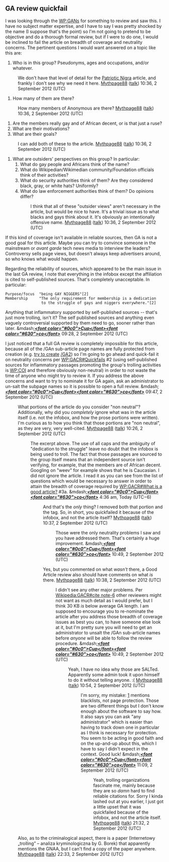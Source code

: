 <article id="36910660" title=Talk:Gay Nigger Association of America/GA2>
	<talkpage id="36910660" title="Talk:Gay Nigger Association of America/GA2">
== GA review quickfail ==

I was looking through the [[WP:GAN]]s for something to review and saw this. I have no subject matter expertise, and I have to say I was pretty shocked by the name (I suppose that's the point) so I'm not going to pretend to be objective and do a thorough formal review, but if I were to do one, I would be inclined to fail the article on breadth of coverage and neutrality concerns. The pertinent questions I would want answered on a topic like this are:
# Who is in this group? Pseudonyms, ages and occupations, and/or whatever.
:We don't have that level of detail for the [[Patriotic Nigra]] article, and frankly I don't see why we need it here. [[User:Mythpage88|Mythpage88]] ([[User talk:Mythpage88|talk]]) 10:36, 2 September 2012 (UTC) 
# How many of them are there?
:How many members of Anonymous are there? [[User:Mythpage88|Mythpage88]] ([[User talk:Mythpage88|talk]]) 10:36, 2 September 2012 (UTC)
# Are the members really gay and of African decent, or is that just a ruse? 
# What are their motivations?
# What are their goals?
:I can add both of these to the article. [[User:Mythpage88|Mythpage88]] ([[User talk:Mythpage88|talk]]) 10:36, 2 September 2012 (UTC)
# What are outsiders' perspectives on this group? In particular:
## What do gay people and Africans think of the name?
## What do Wikipedian/Wikimedian community/Foundation officials think of their activities?
## What do security authorities think of them? Are they considered black, gray, or white hats? Uniformly?
## What do law enforcement authorities think of them? Do opinions differ?
::I think that all of these &quot;outsider views&quot; aren't necessary in the article, but would be nice to have. It's a trivial issue as to what blacks and gays think about it. It's obviously an intentionally offensive name. [[User:Mythpage88|Mythpage88]] ([[User talk:Mythpage88|talk]]) 10:36, 2 September 2012 (UTC)
If this kind of coverage isn't available in reliable sources, then GA is not a good goal for this article. Maybe you can try to convince someone in the mainstream or ''avant garde'' tech news media to interview the leaders? Controversy sells page views, but doesn't always keep advertisers around, so who knows what would happen.

Regarding the reliability of sources, which appeared to be the main issue in the last GA review, I note that everything in the infobox except the affiliation is cited to self-published sources.  That's completely unacceptable.  In particular:
 Purpose/focus  &quot;being GAY NIGGERS&quot;[2]
 Membership     &quot;The only requirement for membership is a dedication
                 to the struggle of gays and niggers everywhere.&quot;[2]
Anything that inflammatory supported by self-published sources -- that's just more trolling, isn't it? The self published sources and anything even vaguely controversial supported by them need to go, sooner rather than later. &amp;mdash;[[User talk:Cupco|'''''&lt;font color=&quot;#0c0&quot;&gt;Cup&lt;/font&gt;&lt;font color=&quot;#630&quot;&gt;co&lt;/font&gt;''''']] 09:28, 2 September 2012 (UTC)

I just noticed that a full GA review is completely impossible for this article, because all of the /GAn sub-article page names are fully protected from creation (e.g. [http://en.wikipedia.org/w/index.php?title=Talk:Gay_Nigger_Association_of_America/GA2&amp;action=edit try to create] [[/GA2]]) so I'm going to go ahead and quick-fail it on neutrality concerns per [[WP:GACR#Quickfails]] #2 (using self-published sources for inflammatory passages promoting the group's trolling activities is [[WP:COI]] and therefore obviously non-neutral) in order to not waste the time of anyone who might try to review it. If you address the above concerns and want to try to nominate it for GA again, ask an administrator to un-salt the subpage names so it is possible to open a full review. &amp;mdash;[[User talk:Cupco|'''''&lt;font color=&quot;#0c0&quot;&gt;Cup&lt;/font&gt;&lt;font color=&quot;#630&quot;&gt;co&lt;/font&gt;''''']] 09:47, 2 September 2012 (UTC)
:What portions of the article do you consider &quot;non neutral&quot;? Additionally, why did you ''completely'' ignore what was in the article itself (i.e. not the infobox, and how the prose portions were written). I'm curious as to how you think that those portions are &quot;non neutral&quot;, as they are very, very well-cited. [[User:Mythpage88|Mythpage88]] ([[User talk:Mythpage88|talk]]) 10:26, 2 September 2012 (UTC)
::The excerpt above. The use of all caps and the ambiguity of &quot;dedication to the struggle&quot; leave no doubt that the infobox is being used to troll. The fact that those passages are sourced to the group itself means that an independent source isn't verifying, for example, that the members are of African decent. Googling on &quot;weev&quot; for example shows that he is Caucasian. I did not ignore the article. I read it as you can see from the list of questions which would be necessary to answer in order to attain the breadth of coverage required by [[WP:GACR#What is a good article?]] #3a. &amp;mdash;[[User talk:Cupco|'''''&lt;font color=&quot;#0c0&quot;&gt;Cup&lt;/font&gt;&lt;font color=&quot;#630&quot;&gt;co&lt;/font&gt;''''']] 4:36 am, Today (UTC−6)
:::{{ec}}And that's the ''only'' thing? I removed both that portion and the tag. So, in short, you quickfailed it because of the infobox, and not the article itself? [[User:Mythpage88|Mythpage88]] ([[User talk:Mythpage88|talk]]) 10:37, 2 September 2012 (UTC)
::::Those were the only neutrality problems I saw and you have addressed them. That's certainly a huge improvement. &amp;mdash;[[User talk:Cupco|'''''&lt;font color=&quot;#0c0&quot;&gt;Cup&lt;/font&gt;&lt;font color=&quot;#630&quot;&gt;co&lt;/font&gt;''''']] 10:49, 2 September 2012 (UTC)
:::Yes, but you commented on what ''wasn't'' there, a Good Article review also should have comments on what ''is'' there. [[User:Mythpage88|Mythpage88]] ([[User talk:Mythpage88|talk]]) 10:38, 2 September 2012 (UTC)
::::I didn't see any other major problems. Per [[Wikipedia:GACR#cite note-6]] other reviewers might not want as much detail as I would prefer, but I think 30 KB ''is'' below average GA length. I am supposed to encourage you to re-nominate the article after you address those breadth of coverage issues as best you can, to have someone else look at it, but I'm pretty sure you will need to get an administrator to unsalt the /GAn sub-article names before ''anyone'' will be able to follow the review procedure. &amp;mdash;[[User talk:Cupco|'''''&lt;font color=&quot;#0c0&quot;&gt;Cup&lt;/font&gt;&lt;font color=&quot;#630&quot;&gt;co&lt;/font&gt;''''']] 10:49, 2 September 2012 (UTC)
:::::Yeah, I have no idea why those are SALTed. Apparently some admin took it upon himself to do it without telling anyone. :( [[User:Mythpage88|Mythpage88]] ([[User talk:Mythpage88|talk]]) 10:54, 2 September 2012 (UTC)
::::::I'm sorry, my mistake: [http://en.wikipedia.org/w/index.php?title=Talk:Gay_Nigger_Association_of_America/GA2&amp;action=edit] mentions blacklists, not page protection. Those are two different things but I don't know enough about the software to say how. It also says you can ask &quot;any administrator&quot; which is easier than having to track down one in particular as I think is necessary for protection. You seem to be acting in good faith and on the up-and-up about this, which I have to say I didn't expect in the context. Good luck! &amp;mdash;[[User talk:Cupco|'''''&lt;font color=&quot;#0c0&quot;&gt;Cup&lt;/font&gt;&lt;font color=&quot;#630&quot;&gt;co&lt;/font&gt;''''']] 11:09, 2 September 2012 (UTC)
:::::::Yeah, trolling organizations fascinate me, mainly because they are so ''damn'' hard to find reliable citations for. Sorry I kinda lashed out at you earlier, I just got a little upset that it was quickfailed because of the infobox, and not the article itself. [[User:Mythpage88|Mythpage88]] ([[User talk:Mythpage88|talk]]) 21:32, 2 September 2012 (UTC)

:Also, as to the criminalogical aspect, there is a paper (Internetowy „trolling” – analiza kryminologiczna by G. Borek) that apparently mentions the GNAA, but I can't find a copy of the paper anywhere. [[User:Mythpage88|Mythpage88]] ([[User talk:Mythpage88|talk]]) 22:33, 2 September 2012 (UTC)
	</talkpage>
</article>
